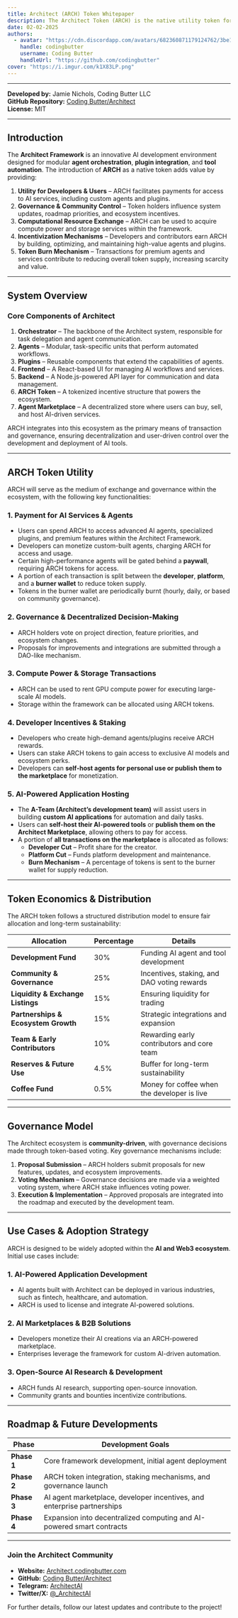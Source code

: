 ```yaml
---
title: Architect (ARCH) Token Whitepaper
description: The Architect Token (ARCH) is the native utility token for the Architect Framework, a scalable, modular, and agent-oriented AI development ecosystem. ARCH provides access to platform services, enables governance participation, and facilitates the exchange of computational and development resources. This whitepaper outlines the token’s utility, governance mechanisms, and economic model within the Architect ecosystem.
date: 02-02-2025
authors:
  - avatar: "https://cdn.discordapp.com/avatars/682360871179124762/3be1f37dcbce8dc59b25822e4391c947.webp?size=512"
    handle: codingbutter
    username: Coding Butter
    handleUrl: "https://github.com/codingbutter"
cover: "https://i.imgur.com/k1X83LP.png"
---
```


---

**Developed by:** Jamie Nichols, Coding Butter LLC  
**GitHub Repository:** [Coding Butter/Architect](https://github.com/codingbutter/architect_environment)  
**License:** MIT

---

## **Introduction**

The **Architect Framework** is an innovative AI development environment designed for modular **agent orchestration**, **plugin integration**, and **tool automation**. The introduction of **ARCH** as a native token adds value by providing:

1. **Utility for Developers & Users** – ARCH facilitates payments for access to AI services, including custom agents and plugins.
2. **Governance & Community Control** – Token holders influence system updates, roadmap priorities, and ecosystem incentives.
3. **Computational Resource Exchange** – ARCH can be used to acquire compute power and storage services within the framework.
4. **Incentivization Mechanisms** – Developers and contributors earn ARCH by building, optimizing, and maintaining high-value agents and plugins.
5. **Token Burn Mechanism** – Transactions for premium agents and services contribute to reducing overall token supply, increasing scarcity and value.

---

## **System Overview**

### **Core Components of Architect**

1. **Orchestrator** – The backbone of the Architect system, responsible for task delegation and agent communication.
2. **Agents** – Modular, task-specific units that perform automated workflows.
3. **Plugins** – Reusable components that extend the capabilities of agents.
4. **Frontend** – A React-based UI for managing AI workflows and services.
5. **Backend** – A Node.js-powered API layer for communication and data management.
6. **ARCH Token** – A tokenized incentive structure that powers the ecosystem.
7. **Agent Marketplace** – A decentralized store where users can buy, sell, and host AI-driven services.

ARCH integrates into this ecosystem as the primary means of transaction and governance, ensuring decentralization and user-driven control over the development and deployment of AI tools.

---

## **ARCH Token Utility**

ARCH will serve as the medium of exchange and governance within the ecosystem, with the following key functionalities:

### **1. Payment for AI Services & Agents**

- Users can spend ARCH to access advanced AI agents, specialized plugins, and premium features within the Architect Framework.
- Developers can monetize custom-built agents, charging ARCH for access and usage.
- Certain high-performance agents will be gated behind a **paywall**, requiring ARCH tokens for access.
- A portion of each transaction is split between the **developer**, **platform**, and a **burner wallet** to reduce token supply.
- Tokens in the burner wallet are periodically burnt (hourly, daily, or based on community governance).

### **2. Governance & Decentralized Decision-Making**

- ARCH holders vote on project direction, feature priorities, and ecosystem changes.
- Proposals for improvements and integrations are submitted through a DAO-like mechanism.

### **3. Compute Power & Storage Transactions**

- ARCH can be used to rent GPU compute power for executing large-scale AI models.
- Storage within the framework can be allocated using ARCH tokens.

### **4. Developer Incentives & Staking**

- Developers who create high-demand agents/plugins receive ARCH rewards.
- Users can stake ARCH tokens to gain access to exclusive AI models and ecosystem perks.
- Developers can **self-host agents for personal use or publish them to the marketplace** for monetization.

### **5. AI-Powered Application Hosting**

- The **A-Team (Architect’s development team)** will assist users in building **custom AI applications** for automation and daily tasks.
- Users can **self-host their AI-powered tools** or **publish them on the Architect Marketplace**, allowing others to pay for access.
- A portion of **all transactions on the marketplace** is allocated as follows:
  - **Developer Cut** – Profit share for the creator.
  - **Platform Cut** – Funds platform development and maintenance.
  - **Burn Mechanism** – A percentage of tokens is sent to the burner wallet for supply reduction.

---

## **Token Economics & Distribution**

The ARCH token follows a structured distribution model to ensure fair allocation and long-term sustainability:

| Allocation                          | Percentage | Details                                     |
| ----------------------------------- | ---------- | ------------------------------------------- |
| **Development Fund**                | 30%        | Funding AI agent and tool development       |
| **Community & Governance**          | 25%        | Incentives, staking, and DAO voting rewards |
| **Liquidity & Exchange Listings**   | 15%        | Ensuring liquidity for trading              |
| **Partnerships & Ecosystem Growth** | 15%        | Strategic integrations and expansion        |
| **Team & Early Contributors**       | 10%        | Rewarding early contributors and core team  |
| **Reserves & Future Use**           | 4.5%       | Buffer for long-term sustainability         |
| **Coffee Fund**                     | 0.5%       | Money for coffee when the developer is live |

---

## **Governance Model**

The Architect ecosystem is **community-driven**, with governance decisions made through token-based voting. Key governance mechanisms include:

1. **Proposal Submission** – ARCH holders submit proposals for new features, updates, and ecosystem improvements.
2. **Voting Mechanism** – Governance decisions are made via a weighted voting system, where ARCH stake influences voting power.
3. **Execution & Implementation** – Approved proposals are integrated into the roadmap and executed by the development team.

---

## **Use Cases & Adoption Strategy**

ARCH is designed to be widely adopted within the **AI and Web3 ecosystem**. Initial use cases include:

### **1. AI-Powered Application Development**

- AI agents built with Architect can be deployed in various industries, such as fintech, healthcare, and automation.
- ARCH is used to license and integrate AI-powered solutions.

### **2. AI Marketplaces & B2B Solutions**

- Developers monetize their AI creations via an ARCH-powered marketplace.
- Enterprises leverage the framework for custom AI-driven automation.

### **3. Open-Source AI Research & Development**

- ARCH funds AI research, supporting open-source innovation.
- Community grants and bounties incentivize contributions.

---

## **Roadmap & Future Developments**

| Phase       | Development Goals                                                       |
| ----------- | ----------------------------------------------------------------------- |
| **Phase 1** | Core framework development, initial agent deployment                    |
| **Phase 2** | ARCH token integration, staking mechanisms, and governance launch       |
| **Phase 3** | AI agent marketplace, developer incentives, and enterprise partnerships |
| **Phase 4** | Expansion into decentralized computing and AI-powered smart contracts   |

---

### **Join the Architect Community**

- **Website:** [Architect.codingbutter.com](https://architect.codingbutter.com)
- **GitHub:** [Coding Butter/Architect](https://github.com/codingbutter/architect_environment)
- **Telegram:** [ArchitectAI](https://t.me/project_architectai)
- **Twitter/X:** [@\_ArchitectAI](https://x.com/_ArchitectAI)

For further details, follow our latest updates and contribute to the project!
